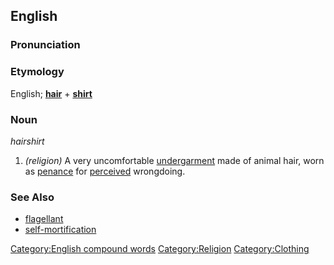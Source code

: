 ==English==

===Pronunciation===
{{substub}}

===Etymology===
English; '''[[hair]]''' + '''[[shirt]]'''

===Noun===
''hairshirt''

#  ''(religion)'' A very uncomfortable [[undergarment]] made of animal hair, worn as [[penance]] for [[perceive]]d wrongdoing.

===See Also===
* [[flagellant]]
* [[self-mortification]]

[[Category:English compound words]]
[[Category:Religion]]
[[Category:Clothing]]